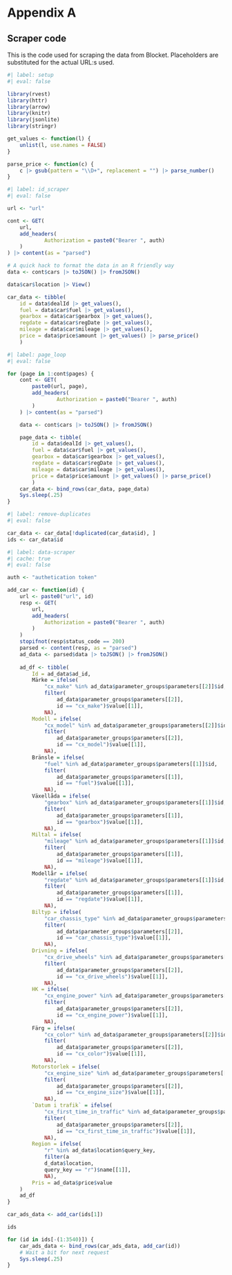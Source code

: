 # Appendix A {.unnumbered}
## Scraper code
This is the code used for scraping the data from Blocket. Placeholders are substituted for the actual URL:s used.

``` r
#| label: setup
#| eval: false

library(rvest)
library(httr)
library(arrow)
library(knitr)
library(jsonlite)
library(stringr)

get_values <- function(l) {
    unlist(l, use.names = FALSE)
}

parse_price <- function(c) {
    c |> gsub(pattern = "\\D+", replacement = "") |> parse_number()
}
```

``` r
#| label: id_scraper
#| eval: false

url <- "url"

cont <- GET(
    url,
    add_headers(
            Authorization = paste0("Bearer ", auth)
    )
) |> content(as = "parsed")

# A quick hack to format the data in an R friendly way
data <- cont$cars |> toJSON() |> fromJSON()

data$car$location |> View()

car_data <- tibble(
    id = data$dealId |> get_values(), 
    fuel = data$car$fuel |> get_values(),
    gearbox = data$car$gearbox |> get_values(),
    regdate = data$car$regDate |> get_values(),
    mileage = data$car$mileage |> get_values(),
    price = data$price$amount |> get_values() |> parse_price()
    )
```

``` r
#| label: page_loop
#| eval: false

for (page in 1:cont$pages) {
    cont <- GET(
        paste0(url, page),
        add_headers(
                Authorization = paste0("Bearer ", auth)
        )
    ) |> content(as = "parsed")

    data <- cont$cars |> toJSON() |> fromJSON()

    page_data <- tibble(
        id = data$dealId |> get_values(), 
        fuel = data$car$fuel |> get_values(),
        gearbox = data$car$gearbox |> get_values(),
        regdate = data$car$regDate |> get_values(),
        mileage = data$car$mileage |> get_values(),
        price = data$price$amount |> get_values() |> parse_price()
        )
    car_data <- bind_rows(car_data, page_data)
    Sys.sleep(.25)
}

```


```r
#| label: remove-duplicates
#| eval: false

car_data <- car_data[!duplicated(car_data$id), ]
ids <- car_data$id
```
``` r
#| label: data-scraper
#| cache: true
#| eval: false

auth <- "authetication token"

add_car <- function(id) {
    url <- paste0("url", id)
    resp <- GET(
        url,
        add_headers(
            Authorization = paste0("Bearer ", auth)
        )
    )
    stopifnot(resp$status_code == 200)
    parsed <- content(resp, as = "parsed")
    ad_data <- parsed$data |> toJSON() |> fromJSON()
    
    ad_df <- tibble(
        Id = ad_data$ad_id,
        Märke = ifelse(
            "cx_make" %in% ad_data$parameter_groups$parameters[[2]]$id, 
            filter(
                ad_data$parameter_groups$parameters[[2]], 
                id == "cx_make")$value[[1]],
            NA),
        Modell = ifelse(
            "cx_model" %in% ad_data$parameter_groups$parameters[[2]]$id, 
            filter(
                ad_data$parameter_groups$parameters[[2]], 
                id == "cx_model")$value[[1]],
            NA),
        Bränsle = ifelse(
            "fuel" %in% ad_data$parameter_groups$parameters[[1]]$id, 
            filter(
                ad_data$parameter_groups$parameters[[1]], 
                id == "fuel")$value[[1]],
            NA),
        Växellåda = ifelse(
            "gearbox" %in% ad_data$parameter_groups$parameters[[1]]$id, 
            filter(
                ad_data$parameter_groups$parameters[[1]], 
                id == "gearbox")$value[[1]],
            NA),
        Miltal = ifelse(
            "mileage" %in% ad_data$parameter_groups$parameters[[1]]$id, 
            filter(
                ad_data$parameter_groups$parameters[[1]], 
                id == "mileage")$value[[1]],
            NA),
        Modellår = ifelse(
            "regdate" %in% ad_data$parameter_groups$parameters[[1]]$id, 
            filter(
                ad_data$parameter_groups$parameters[[1]], 
                id == "regdate")$value[[1]],
            NA),
        Biltyp = ifelse(
            "car_chassis_type" %in% ad_data$parameter_groups$parameters[[2]]$id, 
            filter(
                ad_data$parameter_groups$parameters[[2]], 
                id == "car_chassis_type")$value[[1]],
            NA),
        Drivning = ifelse(
            "cx_drive_wheels" %in% ad_data$parameter_groups$parameters[[2]]$id, 
            filter(
                ad_data$parameter_groups$parameters[[2]], 
                id == "cx_drive_wheels")$value[[1]],
            NA),
        HK = ifelse(
            "cx_engine_power" %in% ad_data$parameter_groups$parameters[[2]]$id, 
            filter(
                ad_data$parameter_groups$parameters[[2]], 
                id == "cx_engine_power")$value[[1]],
            NA),
        Färg = ifelse(
            "cx_color" %in% ad_data$parameter_groups$parameters[[2]]$id, 
            filter(
                ad_data$parameter_groups$parameters[[2]], 
                id == "cx_color")$value[[1]],
            NA),
        Motorstorlek = ifelse(
            "cx_engine_size" %in% ad_data$parameter_groups$parameters[[2]]$id, 
            filter(
                ad_data$parameter_groups$parameters[[2]], 
                id == "cx_engine_size")$value[[1]],
            NA),
        `Datum i trafik` = ifelse(
            "cx_first_time_in_traffic" %in% ad_data$parameter_groups$parameters[[2]]$id, 
            filter(
                ad_data$parameter_groups$parameters[[2]], 
                id == "cx_first_time_in_traffic")$value[[1]],
            NA),
        Region = ifelse(
            "r" %in% ad_data$location$query_key, 
            filter(a
            d_data$location, 
            query_key == "r")$name[[1]],
            NA),
        Pris = ad_data$price$value
    )
    ad_df
}

car_ads_data <- add_car(ids[1])

ids

for (id in ids[-(1:3540)]) {
    car_ads_data <- bind_rows(car_ads_data, add_car(id))
    # Wait a bit for next request
    Sys.sleep(.25) 
}
```

